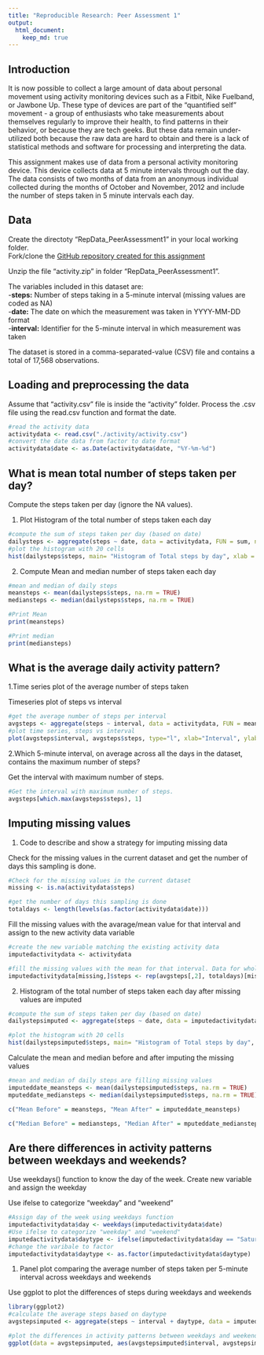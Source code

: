 ```yaml
---
title: "Reproducible Research: Peer Assessment 1"
output: 
  html_document:
    keep_md: true
---
```


## Introduction
It is now possible to collect a large amount of data about personal movement using activity monitoring devices such as a Fitbit, Nike Fuelband, or Jawbone Up. These type of devices are part of the "quantified self" movement - a group of enthusiasts who take measurements about themselves regularly to improve their health, to find patterns in their behavior, or because they are tech geeks. But these data remain under-utilized both because the raw data are hard to obtain and there is a lack of statistical methods and software for processing and interpreting the data.

This assignment makes use of data from a personal activity monitoring device. This device collects data at 5 minute intervals through out the day. The data consists of two months of data from an anonymous individual collected during the months of October and November, 2012 and include the number of steps taken in 5 minute intervals each day.

## Data

Create the directoty "RepData_PeerAssessment1" in your local working folder.  
Fork/clone the [GitHub repository created for this assignment](https://github.com/rdpeng/RepData_PeerAssessment1)

Unzip the file "activity.zip" in folder "RepData_PeerAssessment1".

The variables included in this dataset are:  
  -**steps:** Number of steps taking in a 5-minute interval (missing values are coded as NA)  
  -**date:** The date on which the measurement was taken in YYYY-MM-DD format  
  -**interval:** Identifier for the 5-minute interval in which measurement was taken  
  
The dataset is stored in a comma-separated-value (CSV) file and contains a total of 17,568 observations.
  
## Loading and preprocessing the data

Assume that "activity.csv" file is inside the "activity" folder. Process the .csv file using the read.csv function and format the date.

```r
#read the activity data
activitydata <- read.csv("./activity/activity.csv")
#convert the date data from factor to date format
activitydata$date <- as.Date(activitydata$date, "%Y-%m-%d")
```

## What is mean total number of steps taken per day?

Compute the steps taken per day (ignore the NA values).

1. Plot Histogram of the total number of steps taken each day

```r
#compute the sum of steps taken per day (based on date)
dailysteps <- aggregate(steps ~ date, data = activitydata, FUN = sum, na.rm = TRUE)
#plot the histogram with 20 cells
hist(dailysteps$steps, main= "Histogram of Total steps by day", xlab = "Total steps by day", col = "red", breaks = 20)
```

2. Compute Mean and median number of steps taken each day

```r
#mean and median of daily steps
meansteps <- mean(dailysteps$steps, na.rm = TRUE)
mediansteps <- median(dailysteps$steps, na.rm = TRUE)

#Print Mean
print(meansteps)
```

```r
#Print median
print(mediansteps)
```

## What is the average daily activity pattern?

1.Time series plot of the average number of steps taken

Timeseries plot of steps vs interval 

```r
#get the average number of steps per interval
avgsteps <- aggregate(steps ~ interval, data = activitydata, FUN = mean, na.rm=TRUE)
#plot time series, steps vs interval
plot(avgsteps$interval, avgsteps$steps, type="l", xlab="Interval", ylab="Steps",main="Average Daily Number of Steps by Interval")
```

2.Which 5-minute interval, on average across all the days in the dataset, contains the maximum number of steps?

Get the interval with maximum number of steps.

```r
#Get the interval with maximum number of steps.
avgsteps[which.max(avgsteps$steps), 1]
```

## Imputing missing values

1. Code to describe and show a strategy for imputing missing data

Check for the missing values in the current dataset and get the number of days this sampling is done.

```r
#Check for the missing values in the current dataset
missing <- is.na(activitydata$steps)

#get the number of days this sampling is done
totaldays <- length(levels(as.factor(activitydata$date)))
```

Fill the missing values with the avarage/mean value for that interval and assign to the new activity data variable

```r
#create the new variable matching the existing activity data
imputedactivitydata <- activitydata

#fill the missing values with the mean for that interval. Data for whole day is missing so we can use the rep to fill in the missing data
imputedactivitydata[missing,]$steps <- rep(avgsteps[,2], totaldays)[missing]
```

2. Histogram of the total number of steps taken each day after missing values are imputed

```r
#compute the sum of steps taken per day (based on date)
dailystepsimputed <- aggregate(steps ~ date, data = imputedactivitydata, FUN = sum)

#plot the histogram with 20 cells
hist(dailystepsimputed$steps, main= "Histogram of Total steps by day", xlab = "Total steps by day", col = "red", breaks = 20)
```

Calculate the mean and median before and after imputing the missing values

```r
#mean and median of daily steps are filling missing values
imputeddate_meansteps <- mean(dailystepsimputed$steps, na.rm = TRUE)
mputeddate_mediansteps <- median(dailystepsimputed$steps, na.rm = TRUE)

c("Mean Before" = meansteps, "Mean After" = imputeddate_meansteps)

c("Median Before" = mediansteps, "Median After" = mputeddate_mediansteps)
```

## Are there differences in activity patterns between weekdays and weekends?

Use weekdays() function to know the day of the week. Create new variable and assign the weekday

Use ifelse to categorize "weekday" and "weekend"

```r
#Assign day of the week using weekdays function
imputedactivitydata$day <- weekdays(imputedactivitydata$date)
#Use ifelse to categorize "weekday" and "weekend"
imputedactivitydata$daytype <- ifelse(imputedactivitydata$day == "Saturday" | imputedactivitydata$day == "Sunday", "Weekend", "Weekday")
#change the varibale to factor
imputedactivitydata$daytype <- as.factor(imputedactivitydata$daytype)
```

1. Panel plot comparing the average number of steps taken per 5-minute interval across weekdays and weekends

Use ggplot to plot the differences of steps during weekdays and weekends

```r
library(ggplot2)
#calculate the average steps based on daytype
avgstepsimputed <- aggregate(steps ~ interval + daytype, data = imputedactivitydata, FUN = mean)

#plot the differences in activity patterns between weekdays and weekends
ggplot(data = avgstepsimputed, aes(avgstepsimputed$interval, avgstepsimputed$steps, type =daytype)) + facet_grid(daytype ~ .) + geom_line() + ggtitle("Weekday vs. Weekend (Avg. Steps)") + xlab("Interval") + ylab("Number of steps") + theme(plot.title = element_text(hjust = 0.5))
```

